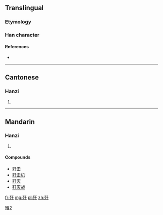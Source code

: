 {{also|殲}}
==Translingual==

===Etymology===
{{Han simp|殲|f=韱|t=千}}

[[Category:CJKV characters simplified differently in Japan and China|殲2]]

===Han character===
{{Han char|rn=78|rad=歹|as=03|sn=7|four=|canj=一弓竹十 (MNHJ), X一弓竹十 (XMNHJ)|ids=⿰[[歹]][[千]]}}

====References====
* {{Han ref|kx=0579.121|hdz=21381.100|uh=6B7C|ud=27516}}

----

==Cantonese==

===Hanzi===
{{yue-hanzi|jyut=cim1|y=chim1|tra=殲}}

# {{defn|lang=yue|sort=歹03}}

----

==Mandarin==

===Hanzi===
{{cmn-hanzi|tra=殲|pin=[[jiān]] ([[jian1]])|wg=chien<sup>1</sup>}}

# {{defn|lang=cmn|sort=歹03}}

====Compounds====
* [[歼击]]
* [[歼击机]]
* [[歼灭]]
* [[歼灭战]]

[[fr:歼]]
[[mg:歼]]
[[pl:歼]]
[[zh:歼]]